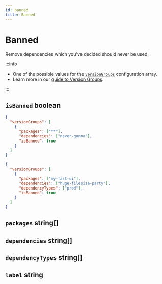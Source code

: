 ```yaml
---
id: banned
title: Banned
---
```



# Banned

Remove dependencies which you've decided should never be used.

:::info

- One of the possible values for the [`versionGroups`](../version-groups.mdx)
  configuration array.
- Learn more in our [guide to Version Groups](../../guide/version-groups.mdx).

:::

## `isBanned` boolean

<Pills required />

```json title="Completely ban a dependency from being used anywhere"
{
  "versionGroups": [
    {
      "packages": ["**"],
      "dependencies": ["never-gonna"],
      "isBanned": true
    }
  ]
}
```

```json title="Ban a dependency from being used in production"
{
  "versionGroups": [
    {
      "packages": ["my-fast-ui"],
      "dependencies": ["huge-filesize-party"],
      "dependencyTypes": ["prod"],
      "isBanned": true
    }
  ]
}
```

## `packages` string[]

<Packages />

## `dependencies` string[]

<Dependencies />

## `dependencyTypes` string[]

<DependencyTypes />

## `label` string

<Label />

